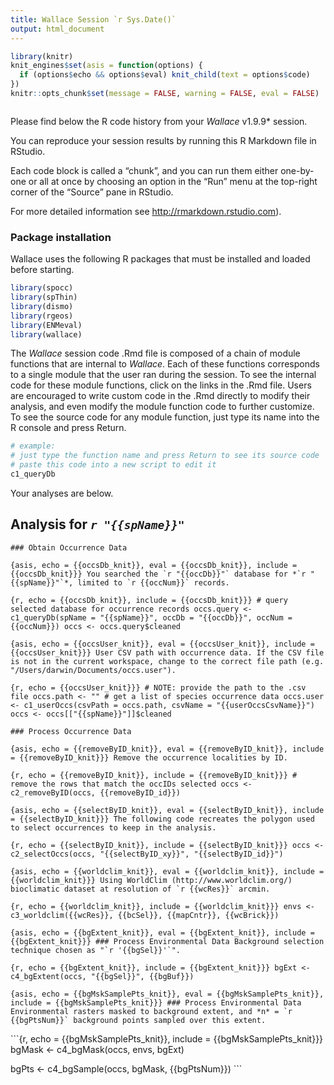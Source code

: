 ```yaml
---
title: Wallace Session `r Sys.Date()`
output: html_document
---
```


```r
library(knitr)
knit_engines$set(asis = function(options) {
  if (options$echo && options$eval) knit_child(text = options$code)
})
knitr::opts_chunk$set(message = FALSE, warning = FALSE, eval = FALSE)
```

```r

```

Please find below the R code history from your *Wallace* v1.9.9* session. 

You can reproduce your session results by running this R Markdown file in RStudio. 

Each code block is called a "chunk", and you can run them either one-by-one or all at once by choosing an option in the "Run" menu at the top-right corner of the "Source" pane in RStudio. 

For more detailed information see <http://rmarkdown.rstudio.com>).

### Package installation

Wallace uses the following R packages that must be installed and loaded before starting.
```r
library(spocc)
library(spThin)
library(dismo)
library(rgeos)
library(ENMeval)
library(wallace)
```

The *Wallace* session code .Rmd file is composed of a chain of module functions that are internal to *Wallace*. Each of these functions corresponds to a single module that the user ran during the session. To see the internal code for these module functions, click on the links in the .Rmd file. Users are encouraged to write custom code in the .Rmd directly to modify their analysis, and even modify the module function code to further customize. To see the source code for any module function, just type its name into the R console and press Return.

```r
# example:
# just type the function name and press Return to see its source code
# paste this code into a new script to edit it
c1_queryDb
```

Your analyses are below.

########################################### #
## Analysis for *`r "{{spName}}"`*
########################################### #

```asis
### Obtain Occurrence Data
```

```{asis, echo = {{occsDb_knit}}, eval = {{occsDb_knit}}, include = {{occsDb_knit}}}
You searched the `r "{{occDb}}"` database for *`r "{{spName}}"`*, limited to `r {{occNum}}` records.
```

```{r, echo = {{occsDb_knit}}, include = {{occsDb_knit}}}
# query selected database for occurrence records
occs.query <- c1_queryDb(spName = "{{spName}}", occDb = "{{occDb}}", occNum = {{occNum}})
occs <- occs.query$cleaned
```

```{asis, echo = {{occsUser_knit}}, eval = {{occsUser_knit}}, include = {{occsUser_knit}}}
User CSV path with occurrence data. If the CSV file is not in the current workspace, change to the correct file path (e.g. "/Users/darwin/Documents/occs.user").
```

```{r, echo = {{occsUser_knit}}}
# NOTE: provide the path to the .csv file
occs.path <- ""
# get a list of species occurrence data
occs.user <- c1_userOccs(csvPath = occs.path, csvName = "{{userOccsCsvName}}")
occs <- occs[["{{spName}}"]]$cleaned
```

```asis
### Process Occurrence Data
```

```{asis, echo = {{removeByID_knit}}, eval = {{removeByID_knit}}, include = {{removeByID_knit}}}
Remove the occurrence localities by ID.
```

```{r, echo = {{removeByID_knit}}, include = {{removeByID_knit}}}
# remove the rows that match the occIDs selected
occs <- c2_removeByID(occs, {{removeByID_id}})
```

```{asis, echo = {{selectByID_knit}}, eval = {{selectByID_knit}}, include = {{selectByID_knit}}}
The following code recreates the polygon used to select occurrences to keep in the analysis.
```

```{r, echo = {{selectByID_knit}}, include = {{selectByID_knit}}}
occs <- c2_selectOccs(occs, "{{selectByID_xy}}", "{{selectByID_id}}")
```

``` {asis, echo = {{worldclim_knit}}, eval = {{worldclim_knit}}, include = {{worldclim_knit}}}
Using WorldClim (http://www.worldclim.org/) bioclimatic dataset at resolution of `r {{wcRes}}` arcmin.
```

```{r, echo = {{worldclim_knit}}, include = {{worldclim_knit}}}
envs <- c3_worldclim({{wcRes}}, {{bcSel}}, {{mapCntr}}, {{wcBrick}})
```

```{asis, echo = {{bgExtent_knit}}, eval = {{bgExtent_knit}}, include = {{bgExtent_knit}}}
### Process Environmental Data
Background selection technique chosen as "`r '{{bgSel}}'`".
```

```{r, echo = {{bgExtent_knit}}, include = {{bgExtent_knit}}}
bgExt <- c4_bgExtent(occs, "{{bgSel}}", {{bgBuf}})
```

```{asis, echo = {{bgMskSamplePts_knit}}, eval = {{bgMskSamplePts_knit}}, include = {{bgMskSamplePts_knit}}}
### Process Environmental Data
Environmental rasters masked to background extent, and *n* = `r {{bgPtsNum}}` background points sampled over this extent.
```

```{r, echo = {{bgMskSamplePts_knit}}, include = {{bgMskSamplePts_knit}}}
bgMask <- c4_bgMask(occs, envs, bgExt)

bgPts <- c4_bgSample(occs, bgMask, {{bgPtsNum}})
```
   
